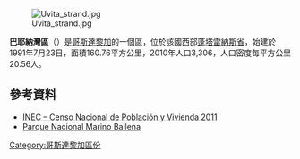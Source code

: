 {{no footnotes|time=2020-06-05T12:00:49+00:00}}
[[Image:Uvita_strand.jpg|right]]

'''巴耶納灣區'''（{{lang-es|Bahía Ballena}}）是[[哥斯達黎加|哥斯達黎加]]的一個區，位於該國西部[[蓬塔雷納斯省|蓬塔雷納斯省]]，始建於1991年7月23日，面積160.76平方公里，2010年人口3,306，人口密度每平方公里20.56人。

==參考資料==
*[http://www.cipacdh.org/pdf/Resultados_Generales_Censo_2011.pdf INEC – Censo Nacional de Población y Vivienda 2011] {{Wayback|url=http://www.cipacdh.org/pdf/Resultados_Generales_Censo_2011.pdf |date=20150412063340 }}
* [https://web.archive.org/web/20140513000031/http://www.sinac.go.cr/AC/ACOSA/ASPs/PNMB/Paginas/default.aspx Parque Nacional Marino Ballena] 

{{CostaRica-geo-stub}}
[[Category:哥斯達黎加區份|Category:哥斯達黎加區份]]